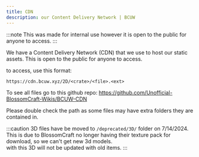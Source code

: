 ```yaml
---
title: CDN
description: our Content Delivery Network | BCUW
---
```


:::note
This was made for internal use however it is open to the public for anyone to access.
:::

We have a Content Delivery Network (CDN) that we use to host our static assets. This is open to the public for anyone to access.

to access, use this format:

```
https://cdn.bcuw.xyz/2D/<crate>/<file>.<ext>
```

To see all files go to this github repo: https://github.com/Unofficial-BlossomCraft-Wikis/BCUW-CDN

Please double check the path as some files may have extra folders they are contained in.

:::caution
3D files have be moved to `/deprecated/3D/` folder on 7/14/2024. \
This is due to BlossomCraft no longer having their texture pack for download, so we can't get new 3d models. \
with this 3D will not be updated with old items.
:::